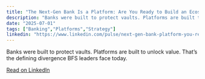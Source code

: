 ```yaml
---
title: "The Next-Gen Bank Is a Platform: Are You Ready to Build an Ecosystem?"
description: "Banks were built to protect vaults. Platforms are built to unlock value."
date: "2025-07-01"
tags: ["Banking","Platforms","Strategy"]
linkedin: "https://www.linkedin.com/pulse/next-gen-bank-platform-you-ready-build-ecosystem-pankaj-misra-q50te/?lipi=urn%3Ali%3Apage%3Ad_flagship3_publishing_published%3BwpZRzvSiT1Kp2IYlIkX2ug%3D%3D"
---
```


Banks were built to protect vaults. Platforms are built to unlock value. That’s the defining divergence BFS leaders face today.  

[Read on LinkedIn]({linkedin})
